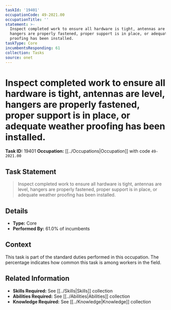 ```yaml
---
taskId: '19401'
occupationCode: 49-2021.00
occupationTitle: ''
statement: >-
  Inspect completed work to ensure all hardware is tight, antennas are level,
  hangers are properly fastened, proper support is in place, or adequate weather
  proofing has been installed.
taskType: Core
incumbentsResponding: 61
collection: Tasks
source: onet
---
```

# Inspect completed work to ensure all hardware is tight, antennas are level, hangers are properly fastened, proper support is in place, or adequate weather proofing has been installed.

**Task ID:** 19401
**Occupation:** [[../Occupations|Occupation]] with code `49-2021.00`

## Task Statement

> Inspect completed work to ensure all hardware is tight, antennas are level, hangers are properly fastened, proper support is in place, or adequate weather proofing has been installed.

## Details

- **Type:** Core
- **Performed By:** 61.0% of incumbents

## Context

This task is part of the standard duties performed in this occupation. The percentage indicates how common this task is among workers in the field.

## Related Information

- **Skills Required:** See [[../Skills|Skills]] collection
- **Abilities Required:** See [[../Abilities|Abilities]] collection
- **Knowledge Required:** See [[../Knowledge|Knowledge]] collection
